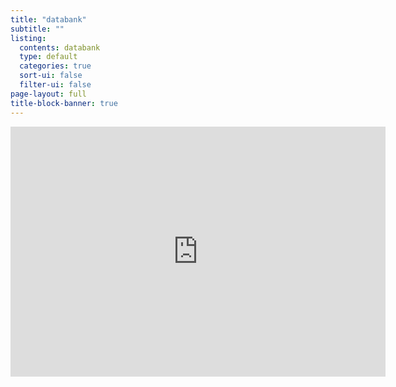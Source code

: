 ```yaml
---
title: "databank"
subtitle: ""
listing:
  contents: databank
  type: default
  categories: true
  sort-ui: false
  filter-ui: false
page-layout: full
title-block-banner: true
---
```


<iframe src=https://databank.shinyapps.io/data_wb/ width="600" height="400" frameborder="0"></iframe>
